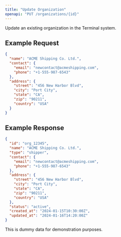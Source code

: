```yaml
---
title: "Update Organization"
openapi: "PUT /organizations/{id}"
---
```


Update an existing organization in the Terminal system.

## Example Request

```json
{
  "name": "ACME Shipping Co. Ltd.",
  "contact": {
    "email": "newcontact@acmeshipping.com",
    "phone": "+1-555-987-6543"
  },
  "address": {
    "street": "456 New Harbor Blvd",
    "city": "Port City",
    "state": "CA",
    "zip": "90211",
    "country": "USA"
  }
}
```

## Example Response

```json
{
  "id": "org_12345",
  "name": "ACME Shipping Co. Ltd.",
  "type": "shipper",
  "contact": {
    "email": "newcontact@acmeshipping.com",
    "phone": "+1-555-987-6543"
  },
  "address": {
    "street": "456 New Harbor Blvd",
    "city": "Port City",
    "state": "CA",
    "zip": "90211",
    "country": "USA"
  },
  "status": "active",
  "created_at": "2024-01-15T10:30:00Z",
  "updated_at": "2024-01-16T14:20:00Z"
}
```

<Note>This is dummy data for demonstration purposes.</Note>
